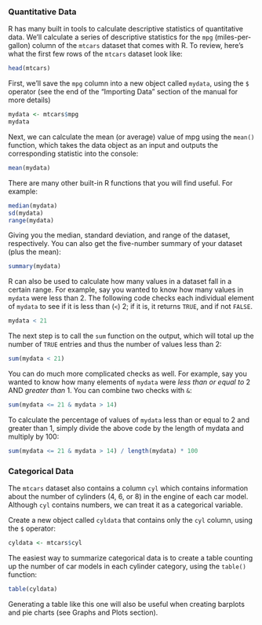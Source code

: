 ### Quantitative Data

R has many built in tools to calculate descriptive statistics of quantitative data. We'll calculate a series of descriptive statistics for the `mpg` (miles-per-gallon) column of the `mtcars` dataset that comes with R. To review, here's what the first few rows of the `mtcars` dataset look like:

```r
head(mtcars)
```

First, we'll save the `mpg` column into a new object called `mydata`, using the `$` operator (see the end of the "Importing Data" section of the manual for more details)

```r
mydata <- mtcars$mpg
mydata
```

Next, we can calculate the mean (or average) value of mpg using the `mean()` function, which takes the data object as an input and outputs the corresponding statistic into the console:

```r
mean(mydata)
```

There are many other built-in R functions that you will find useful. For example:

```r
median(mydata)
sd(mydata)
range(mydata)
```

Giving you the median, standard deviation, and range of the dataset, respectively. You can also get the five-number summary of your dataset (plus the mean):

```r
summary(mydata)
```

R can also be used to calculate how many values in a dataset fall in a certain range. For example, say you wanted to know how many values in `mydata` were less than 2. The following code checks each individual element of `mydata` to see if it is less than (`<`) 2; if it is, it returns `TRUE`, and if not `FALSE`.

```r
mydata < 21
```

The next step is to call the `sum` function on the output, which will total up the number of `TRUE` entries and thus the number of values less than 2:

```r
sum(mydata < 21)
```

You can do much more complicated checks as well. For example, say you wanted to know how many elements of `mydata` were *less than or equal to* 2 AND *greater than* 1. You can combine two checks with `&`:

```r
sum(mydata <= 21 & mydata > 14)
```

To calculate the percentage of values of `mydata` less than or equal to 2 and greater than 1, simply divide the above code by the length of mydata and multiply by 100:

```r
sum(mydata <= 21 & mydata > 14) / length(mydata) * 100
```

### Categorical Data

The `mtcars` dataset also contains a column `cyl` which contains information about the number of cylinders (4, 6, or 8) in the engine of each car model. Although `cyl` contains numbers, we can treat it as a categorical variable. 

Create a new object called `cyldata` that contains only the `cyl` column, using the `$` operator:

```r
cyldata <- mtcars$cyl
```

The easiest way to summarize categorical data is to create a table counting up the number of car models in each cylinder category, using the `table()` function:

```r
table(cyldata)
```

Generating a table like this one will also be useful when creating barplots and pie charts (see Graphs and Plots section).
